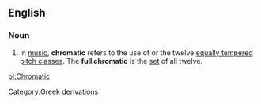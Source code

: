 == English ==

=== Noun ===

# In [[music]], '''chromatic''' refers to the use of or the twelve [[equal temperament|equally tempered]] [[pitch class]]es. The '''full chromatic''' is the [[set]] of all twelve.

[[pl:Chromatic]]
[[Category:Greek derivations]]